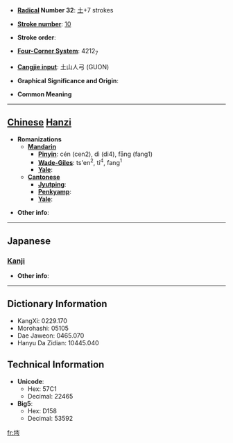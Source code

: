 * '''[[Wiktionary:Chinese radical index| Radical]] Number 32''': [[Wiktionary:Chinese radical index 土|土]]+7 strokes

* '''[[Wiktionary:Chinese total strokes index|Stroke number]]''': [[Wiktionary:Chinese total strokes index 10|10]]

* '''Stroke order''': 

* '''[[Wiktionary:Chinese four corner index|Four-Corner System]]''': 4212<sub>7</sub>

* '''[[Wiktionary:Chinese Cangjie index|Cangjie input]]''': 土山人弓 (GUON)

* '''Graphical Significance and Origin''': 

* '''Common Meaning'''

----

== [[Chinese]] [[Hanzi]] ==

* '''Romanizations'''
** '''[[Mandarin]]'''
*** '''[[Pinyin]]''': cén (cen2), dì (di4), fāng (fang1)
*** '''[[Wade-Giles]]''': ts'en<sup>2</sup>, ti<sup>4</sup>, fang<sup>1</sup>
*** '''[[Yale]]''': 
** '''[[Cantonese]]'''
*** '''[[Jyutping]]''':
*** '''[[Penkyamp]]''': 
*** '''[[Yale]]''': 

* '''Other info''': 

----

==Japanese==
===[[Kanji]]===
{{kanji|on readings=[[しん]] (shin), [[じん]] (jin)
|kun readings=[[つち]] (tsuchi)
}}

* '''Other info''':  

----

== Dictionary Information ==

* KangXi: 0229.170
* Morohashi: 05105
* Dae Jaweon: 0465.070
* Hanyu Da Zidian: 10445.040

== Technical Information ==

* '''Unicode''':
** Hex: 57C1
** Decimal: 22465
* '''Big5''':
** Hex: D158
** Decimal: 53592

[[fr:埁]]
